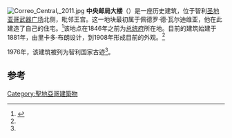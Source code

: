 [[File:Correo_Central,_2011.jpg|thumb]]
'''中央邮局大楼'''（{{lang-es|Edificio del Correo Central}}）是一座历史建筑，位于智利[[圣地亚哥|圣地亚哥]][[武器广场_(圣地亚哥)|武器广场]]北侧，毗邻王宫。这一地块最初属于佩德罗·德·瓦尔迪维亚，他在此建造了自己的住宅。<ref name="CMN">{{Cite web 
 |url=http://www.monumentos.cl/OpenSupport_Monumento/asp/PopUpFicha/ficha_publica.asp?monumento=832 
 |title=Correo Central 
 |publisher=National Monuments Council 
 |language=es 
 |accessdate=2012年5月23日 
 |deadurl=yes 
 |archiveurl=https://web.archive.org/web/20140407061007/http://www.monumentos.cl/OpenSupport_Monumento/asp/PopUpFicha/ficha_publica.asp?monumento=832 
 |archivedate=2014年4月7日 
 }}</ref>该地点在1846年之前为[[总统府|总统府]]所在地。目前的建筑始建于1881年，由里卡多·布朗设计，到1908年形成目前的外观。<ref name="CMN"/>
 
1976年，该建筑被列为智利国家古迹<ref name="CMN"/>。

== 参考 ==
{{Reflist}}
{{commonscat}}
{{coord|33|26|13.45|S|70|39|3.92|W|type:landmark|display=title}}

{{chile-stub}}
[[Category:聖地亞哥建築物|Category:聖地亞哥建築物]]